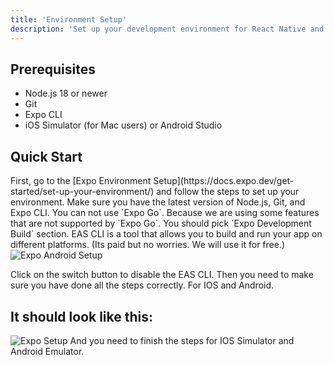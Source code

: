 ```yaml
---
title: 'Environment Setup'
description: 'Set up your development environment for React Native and Expo'
---
```


## Prerequisites

- Node.js 18 or newer
- Git
- Expo CLI
- iOS Simulator (for Mac users) or Android Studio

## Quick Start
<Steps>
  <Step>
  First, go to the [Expo Environment Setup](https://docs.expo.dev/get-started/set-up-your-environment/) and follow the steps to set up your environment.
  <Warning>
  Make sure you have the latest version of Node.js, Git, and Expo CLI.  
  </Warning>
  <Warning>
  You can not use `Expo Go`. Because we are using some features that are not supported by `Expo Go`.
  </Warning>
  <Tip>
  You should pick `Expo Development Build` section.
  </Tip>

  </Step>
  <Step>
  <Info>
  EAS CLI is a tool that allows you to build and run your app on different platforms. (Its paid but no worries. We will use it for free.)
  </Info>

  <img src="/images/setup/expo-android-setup.png" alt="Expo Android Setup" className="rounded-2xl" />

  Click on the switch button to disable the EAS CLI. Then you need to make sure you have done all the steps correctly. For IOS and Android.
  </Step>
  <Step >
  ## It should look like this:
  <img src="/images/setup/setup.png" alt="Expo Setup" className="rounded-2xl" />
  </Step>
  <Step>
  <Warning>
  And you need to finish the steps for IOS Simulator and Android Emulator.
  </Warning>
  </Step>
</Steps>
